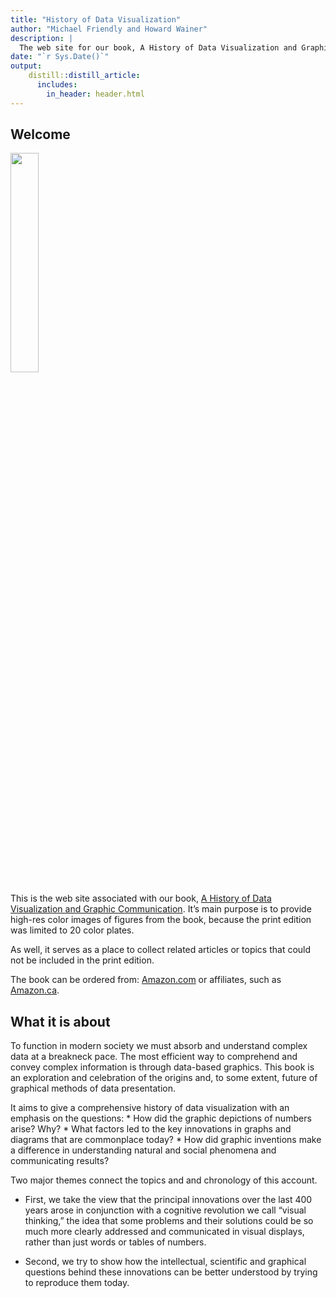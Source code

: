 ---
title: "History of Data Visualization"
author: "Michael Friendly and Howard Wainer"
description: |
  The web site for our book, A History of Data Visualization and Graphic Communication (2021)
date: "`r Sys.Date()`"
output:
    distill::distill_article:
      includes:
        in_header: header.html
---

## Welcome

![](images/FriendlyWainer-thumb.jpg){width=30%, height=30%}

<!-- <img src="images/FriendlyWainer-thumb.jpg" width=300> -->



This is the web site associated with our book,
[A History of Data Visualization and Graphic Communication](https://www.hup.harvard.edu/catalog.php?isbn=9780674975231).
It's main purpose is to provide high-res color images of figures from the book, because the print edition was limited
to 20 color plates.

As well, it serves as a place to collect related articles or topics that could not be included in the print edition.

The book can be ordered from:
[Amazon.com](https://www.amazon.com/History-Data-Visualization-Graphic-Communication/dp/0674975235/) or affiliates, such as [Amazon.ca](https://www.amazon.ca/History-Data-Visualization-Graphic-Communication/dp/0674975235).

## What it is about

To function in modern society we must absorb and understand complex data at a
breakneck pace. The most efficient way to comprehend and convey complex
information is through data-based graphics. This book is an exploration and
celebration of the origins and, to some extent, future of graphical methods of
data presentation.

It aims to give a comprehensive history of data visualization with an emphasis
on the questions: 
* How did the graphic depictions of numbers arise? Why? 
* What factors led to the key innovations in graphs and diagrams that are commonplace today? 
* How did graphic inventions make a difference in understanding natural and social phenomena and communicating results?

Two major themes connect the topics and and chronology of this account. 

* First, we take the view that the principal innovations over the last 400 years arose in
conjunction with a cognitive revolution we call "visual thinking," the idea that
some problems and their solutions could be so much more clearly addressed and
communicated in visual displays, rather than just words or tables of numbers.

* Second, we try to show how the intellectual, scientific and graphical questions
behind these innovations can be better understood by trying to reproduce them
today.





